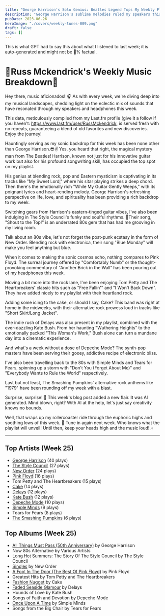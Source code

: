 ```yaml
---
title: "George Harrison's Solo Genius: Beatles Legend Tops My Weekly Playlist"
description: "George Harrison's sublime melodies ruled my speakers this week! "
pubDate: 2023-06-26
heroImage: "./covers/weekly-tunes-009.png"
draft: false
tags: []
---
```


<NoteCallout title="Note">
This is what GPT had to say this about what I listened to last week; it is auto-generated and might not be 💯% factual.
</NoteCallout>

# 🎵Russ Mckendrick's Weekly Music Breakdown🎵

Hey there, music aficionados! 🎧 As with every week, we're diving deep into my musical landscapes, shedding light on the eclectic mix of sounds that have resonated through my speakers and headphones this week.

This data, meticulously compiled from my Last.fm profile (give it a follow if you haven't: https://www.last.fm/user/RussMckendrick, is served fresh with no repeats, guaranteeing a blend of old favorites and new discoveries. Enjoy the journey! 

Hauntingly serving as my sonic backdrop for this week has been none other than George Harrison.😎✌️ Yes, you heard that right, the magical mystery man from The Beatles! Harrison, known not just for his innovative guitar work but also for his profound songwriting skill, has occupied the top spot on my playlist.

His genius at blending rock, pop and Eastern mysticism is captivating in its tracks like "My Sweet Lord," where his sitar playing strikes a deep chord. Then there's the emotionally rich "While My Guitar Gently Weeps," with its poignant lyrics and heart-rending melody. George Harrison's refreshing perspective on life, love, and spirituality has been providing a rich backdrop to my week.

Switching gears from Harrison's eastern-tinged guitar vibes, I've also been indulging in The Style Council's funky and soulful rhythms. 🎷Their song, "Shout to the Top!" is an underrated 80s gem that has had me grooving in my living room.

Talk about an 80s vibe, let's not forget the post-punk ecstasy in the form of New Order. Blending rock with electronica, their song "Blue Monday" will make you feel anything but blue.

When it comes to making the sonic cosmos echo, nothing compares to Pink Floyd. The surreal journey offered by "Comfortably Numb" or the thought-provoking commentary of "Another Brick in the Wall" has been pouring out of my headphones this week.

Moving a bit more into the rock lane, I've been enjoying Tom Petty and The Heartbreakers' classic hits such as "Free Fallin'" and "I Won't Back Down". They have added nicely to my playlist with their heartland rock.

Adding some icing to the cake, or should I say, Cake? This band was right at home in the midweeks, with their alternative rock prowess loud in tracks like "Short Skirt/Long Jacket".

The indie rush of Delays was also present in my playlist, combined with the ever-dazzling Kate Bush. From her haunting "Wuthering Heights" to the emotionally packed "This Woman's Work," Bush alone can turn a mundane day into a cinematic experience.

And what's a week without a dose of Depeche Mode? The synth-pop masters have been serving their gooey, addictive recipe of electronic bliss.

I've also been travelling back to the 80s with Simple Minds and Tears for Fears, spinning up a storm with "Don't You (Forget About Me)" and "Everybody Wants to Rule the World" respectively.

Last but not least, The Smashing Pumpkins' alternative rock anthems like "1979" have been rounding off my week with a blast.

Surprise, surprise! 🥳 This week's blog post added a new flair. It was AI generated. Mind blown, right? With AI at the help, let's just say creativity knows no bounds.

Well, that wraps up my rollercoaster ride through the euphoric highs and soothing lows of this week. 🎢 Tune in again next week. Who knows what the playlist will unveil! Until then, keep your heads high and the music loud! 🎶


---

## Top Artists (Week 25)

- [George Harrison](https://www.russ.fm/artist/george-harrison/) (40 plays)
- [The Style Council](https://www.russ.fm/artist/the-style-council/) (27 plays)
- [New Order](https://www.russ.fm/artist/new-order/) (24 plays)
- [Pink Floyd](https://www.russ.fm/artist/pink-floyd/) (16 plays)
- Tom Petty and The Heartbreakers (15 plays)
- [Cake](https://www.russ.fm/artist/cake/) (14 plays)
- [Delays](https://www.russ.fm/artist/delays/) (12 plays)
- [Kate Bush](https://www.russ.fm/artist/kate-bush/) (12 plays)
- [Depeche Mode](https://www.russ.fm/artist/depeche-mode/) (10 plays)
- [Simple Minds](https://www.russ.fm/artist/simple-minds/) (9 plays)
- Tears for Fears (8 plays)
- [The Smashing Pumpkins](https://www.russ.fm/artist/the-smashing-pumpkins/) (6 plays)

## Top Albums (Week 25)

- [All Things Must Pass (50th Anniversary)](https://www.russ.fm/albums/all-things-must-pass-50th-anniversary-19772260/) by George Harrison
- Now 80s Alternative by Various Artists
- Long Hot Summers: The Story Of The Style Council by The Style Council
- [Singles](https://www.russ.fm/albums/singles-9017905/) by New Order
- [A Foot In The Door (The Best Of Pink Floyd)](https://www.russ.fm/albums/a-foot-in-the-door-the-best-of-pink-floyd-12569365/) by Pink Floyd
- Greatest Hits by Tom Petty and The Heartbreakers
- [Fashion Nugget](https://www.russ.fm/albums/fashion-nugget-15007936/) by Cake
- [Faded Seaside Glamour](https://www.russ.fm/albums/faded-seaside-glamour-25891525/) by Delays
- Hounds of Love by Kate Bush
- Songs of Faith and Devotion by Depeche Mode
- [Once Upon A Time](https://www.russ.fm/albums/once-upon-a-time-762207/) by Simple Minds
- Songs from the Big Chair by Tears for Fears